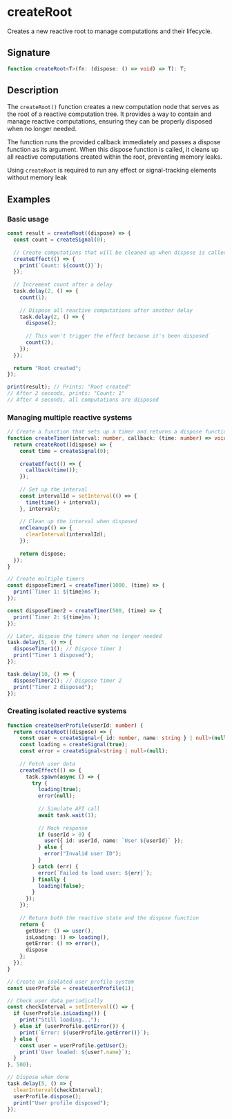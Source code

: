 # createRoot

Creates a new reactive root to manage computations and their lifecycle.

## Signature

```ts
function createRoot<T>(fn: (dispose: () => void) => T): T;
```

## Description

The `createRoot()` function creates a new computation node that serves as the root of a reactive computation tree. It provides a way to contain and manage reactive computations, ensuring they can be properly disposed when no longer needed.

The function runs the provided callback immediately and passes a dispose function as its argument. When this dispose function is called, it cleans up all reactive computations created within the root, preventing memory leaks.

Using `createRoot` is required to run any effect or signal-tracking elements without memory leak

## Examples

### Basic usage

```ts
const result = createRoot((dispose) => {
  const count = createSignal(0);
  
  // Create computations that will be cleaned up when dispose is called
  createEffect(() => {
    print(`Count: ${count()}`);
  });
  
  // Increment count after a delay
  task.delay(2, () => {
    count(1);
    
    // Dispose all reactive computations after another delay
    task.delay(2, () => {
      dispose();
      
      // This won't trigger the effect because it's been disposed
      count(2);
    });
  });
  
  return "Root created";
});

print(result); // Prints: "Root created"
// After 2 seconds, prints: "Count: 1"
// After 4 seconds, all computations are disposed
```

### Managing multiple reactive systems

```ts
// Create a function that sets up a timer and returns a dispose function
function createTimer(interval: number, callback: (time: number) => void) {
  return createRoot((dispose) => {
    const time = createSignal(0);
    
    createEffect(() => {
      callback(time());
    });
    
    // Set up the interval
    const intervalId = setInterval(() => {
      time(time() + interval);
    }, interval);
    
    // Clean up the interval when disposed
    onCleanup(() => {
      clearInterval(intervalId);
    });
    
    return dispose;
  });
}

// Create multiple timers
const disposeTimer1 = createTimer(1000, (time) => {
  print(`Timer 1: ${time}ms`);
});

const disposeTimer2 = createTimer(500, (time) => {
  print(`Timer 2: ${time}ms`);
});

// Later, dispose the timers when no longer needed
task.delay(5, () => {
  disposeTimer1(); // Dispose timer 1
  print("Timer 1 disposed");
});

task.delay(10, () => {
  disposeTimer2(); // Dispose timer 2
  print("Timer 2 disposed");
});
```

### Creating isolated reactive systems

```ts
function createUserProfile(userId: number) {
  return createRoot((dispose) => {
    const user = createSignal<{ id: number, name: string } | null>(null);
    const loading = createSignal(true);
    const error = createSignal<string | null>(null);
    
    // Fetch user data
    createEffect(() => {
      task.spawn(async () => {
        try {
          loading(true);
          error(null);
          
          // Simulate API call
          await task.wait(1);
          
          // Mock response
          if (userId > 0) {
            user({ id: userId, name: `User ${userId}` });
          } else {
            error("Invalid user ID");
          }
        } catch (err) {
          error(`Failed to load user: ${err}`);
        } finally {
          loading(false);
        }
      });
    });
    
    // Return both the reactive state and the dispose function
    return {
      getUser: () => user(),
      isLoading: () => loading(),
      getError: () => error(),
      dispose
    };
  });
}

// Create an isolated user profile system
const userProfile = createUserProfile(1);

// Check user data periodically
const checkInterval = setInterval(() => {
  if (userProfile.isLoading()) {
    print("Still loading...");
  } else if (userProfile.getError()) {
    print(`Error: ${userProfile.getError()}`);
  } else {
    const user = userProfile.getUser();
    print(`User loaded: ${user?.name}`);
  }
}, 500);

// Dispose when done
task.delay(5, () => {
  clearInterval(checkInterval);
  userProfile.dispose();
  print("User profile disposed");
});
``` 